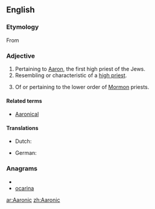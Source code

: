 ==English==

===Etymology===
From {{suffix|Aaron|ic}}

===Adjective===
{{en-adj}}

# Pertaining to [[Aaron]], the first high priest of the Jews.
# Resembling or characteristic of a [[high priest]].
# {{Mormonism}} Of or pertaining to the lower order of [[Mormon]] priests.

====Related terms====
* [[Aaronical]]

====Translations====
{{trans-top|pertaining to Aaron}}
* Dutch: {{t|nl|Aaronisch}}
{{trans-mid}}
* German: {{t|de|Aaronisch}}
{{trans-bottom}}

===Anagrams===
* {{alphagram|aacinor}}
* [[ocarina#English|ocarina]]


[[ar:Aaronic]]
[[zh:Aaronic]]